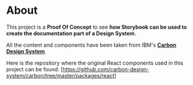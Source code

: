 
<Meta title="Get started/About" />

# About

This project is a **Proof Of Concept** to see **how Storybook can be used to create the documentation part of a Design System**.

All the content and components have been taken from IBM's **[Carbon Design System](https://www.carbondesignsystem.com/)**.

Here is the repository where the original React components used in this project can be found: [https://github.com/carbon-design-system/carbon/tree/master/packages/react]
